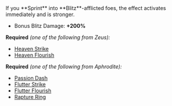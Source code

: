
<Boon>
If you **Sprint** into **Blitz**-afflicted foes, the effect activates immediately and is stronger.

- Bonus Blitz Damage: **+200%**

</Boon>

**Required** _(one of the following from Zeus):_

- [Heaven Strike](/boons/zeus#heaven-strike)
- [Heaven Flourish](/boons/zeus#heaven-flourish)

**Required** _(one of the following from Aphrodite):_

- [Passion Dash](/boons/aphrodite#passion-dash)
- [Flutter Strike](/boons/aphrodite#flutter-strike)
- [Flutter Flourish](/boons/aphrodite#flutter-flourish)
- [Rapture Ring](/boons/aphrodite#rapture-ring)
